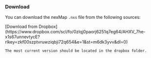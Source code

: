 ### Download

You can download the nexMap `.nxs` file from the following sources:

<Tabs>
  <TabItem value="dropbox" label="Dropbox">
    [Download from
    Dropbox](https://www.dropbox.com/scl/fo/0zlqj0paorj6251q7eg64/AHXV_7he-x1s67unnevtycE?rlkey=zkf00szptvruwziqbji72q654&e=1&st=m6dk3yvv&dl=0)

    The most current version should be located in the dropbox folder.

  </TabItem>
</Tabs>

